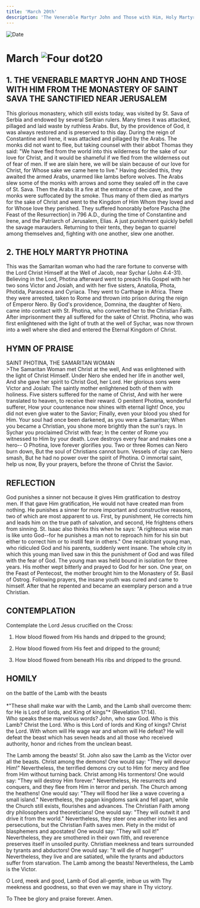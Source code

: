 ```yaml
---
title: 'March 20th'
description: 'The Venerable Martyr John and Those with Him, Holy Martyr Photina'
---
```


<RunningHead />
<Image src="/title-imprint.png" height={68} width={50} alt="Date" className="title-imprint"/>

# <div id="date">March <Image className="four-dot" src="/four-dot.png" height={15} width={15} alt="Four dot" />20</div>

## 1. THE VENERABLE MARTYR JOHN AND THOSE WITH HIM FROM THE MONASTERY OF SAINT SAVA THE SANCTIFIED NEAR JERUSALEM

This glorious monastery, which still exists today, was visited by St. Sava of Serbia and endowed by several Serbian rulers. Many times it was attacked, pillaged and laid waste by ruthless Arabs. But, by the providence of God, it was always restored and is preserved to this day. During the reign of Constantine and Irene, it was attacked and pillaged by the Arabs. The monks did not want to flee, but taking counsel with their abbot Thomas they said: "We have fled from the world into this wilderness for the sake of our love for Christ, and it would be shameful if we fled from the wilderness out of fear of men. If we are slain here, we will be slain because of our love for Christ, for Whose sake we came here to live." Having decided this, they awaited the armed Arabs, unarmed like lambs before wolves. The Arabs slew some of the monks with arrows and some they sealed off in the cave of St. Sava. Then the Arabs lit a fire at the entrance of the cave, and the monks were suffocated by the smoke. Thus many of them died as martyrs for the sake of Christ and went to the Kingdom of Him Whom they loved and for Whose love they perished. They suffered honorably before Pascha [the Feast of the Resurrection] in 796 A.D., during the time of Constantine and Irene, and the Patriarch of Jerusalem, Elias. A just punishment quickly befell the savage marauders. Returning to their tents, they began to quarrel among themselves and, fighting with one another, slew one another.

## 2. THE HOLY MARTYR PHOTINA

This was the Samaritan woman who had the rare fortune to converse with the Lord Christ Himself at the Well of Jacob, near Sychar (John 4:4-31). Believing in the Lord, Photina afterward went to preach His Gospel with her two sons Victor and Josiah, and with her five sisters, Anatolia, Phota, Photida, Parasceva and Cyriaca. They went to Carthage in Africa. There they were arrested, taken to Rome and thrown into prison during the reign of Emperor Nero. By God's providence, Domnina, the daughter of Nero, came into contact with St. Photina, who converted her to the Christian Faith. After imprisonment they all suffered for the sake of Christ. Photina, who was first enlightened with the light of truth at the well of Sychar, was now thrown into a well where she died and entered the Eternal Kingdom of Christ.


## HYMN OF PRAISE
<div style={{textAlign:'center', color:'crimson', fontWeight:'bold'}}>
SAINT PHOTINA, THE SAMARITAN WOMAN
</div>
>The Samaritan Woman met Christ at the well,  
And was enlightened with the light of Christ Himself.  
Under Nero she ended her life in another well,  
And she gave her spirit to Christ God, her Lord.  
Her glorious sons were Victor and Josiah:  
The saintly mother enlightened both of them with holiness.  
Five sisters suffered for the name of Christ,  
And with her were translated to heaven, to receive their reward.  
O penitent Photina, wonderful sufferer,  
How your countenance now shines with eternal light!  
Once, you did not even give water to the Savior;  
Finally, even your blood you shed for Him.  
Your soul had once been darkened, as you were a Samaritan;  
When you became a Christian, you shone more brightly than the sun's rays.  
In Sychar you proclaimed Christ with fear;  
In the center of Rome you witnessed to Him by your death.  
Love destroys every fear and makes one a hero--  
O Photina, love forever glorifies you.  
Two or three Romes can Nero burn down,  
But the soul of Christians cannot burn.  
Vessels of clay can Nero smash,  
But he had no power over the spirit of Photina.  
O immortal saint, help us now,  
By your prayers, before the throne of Christ the Savior.  


## REFLECTION

God punishes a sinner not because it gives Him gratification to destroy men. If that gave Him gratification, He would not have created man from nothing. He punishes a sinner for more important and constructive reasons, two of which are most apparent to us. First, by punishment, He corrects him and leads him on the true path of salvation, and second, He frightens others from sinning. St. Isaac also thinks this when he says: "A righteous wise man is like unto God--for he punishes a man not to reproach him for his sin but either to correct him or to instill fear in others." One recalcitrant young man, who ridiculed God and his parents, suddenly went insane. The whole city in which this young man lived saw in this the punishment of God and was filled with the fear of God. The young man was held bound in isolation for three years. His mother wept bitterly and prayed to God for her son. One year, on the Feast of Pentecost, the mother brought him to the Monastery of St. Basil of Ostrog. Following prayers, the insane youth was cured and came to himself. After that he repented and became an exemplary person and a true Christian.


## CONTEMPLATION

Contemplate the Lord Jesus crucified on the Cross:

1. How blood flowed from His hands and dripped to the ground;

2. How blood flowed from His feet and dripped to the ground;

3. How blood flowed from beneath His ribs and dripped to the ground.


## HOMILY
<div style={{textAlign:'center', color:'crimson', fontWeight:'bold'}}>
on the battle of the Lamb with the beasts
</div><br />
<div style={{textAlign:'right'}}>
*"These shall make war with the Lamb, and the Lamb shall overcome them: for He is Lord of lords, and King of kings"* (Revelation 17:14).
</div>
Who speaks these marvelous words? John, who saw God. Who is this Lamb? Christ the Lord. Who is this Lord of lords and King of kings? Christ the Lord. With whom will He wage war and whom will He defeat? He will defeat the beast which has seven heads and all those who received authority, honor and riches from the unclean beast.

The Lamb among the beasts! St. John also saw the Lamb as the Victor over all the beasts. Christ among the demons! One would say: "They will devour Him!" Nevertheless, the terrified demons cry out to Him for mercy and flee from Him without turning back. Christ among His tormentors! One would say: "They will destroy Him forever." Nevertheless, He resurrects and conquers, and they flee from Him in terror and perish. The Church among the heathens! One would say: "They will flood her like a wave covering a small island." Nevertheless, the pagan kingdoms sank and fell apart, while the Church still exists, flourishes and advances. The Christian Faith among dry philosophers and theoreticians! One would say: "They will outwit it and drive it from the world." Nevertheless, they steer one another into lies and persecutions, but the Christian Faith saves men. Piety in the midst of blasphemers and apostates! One would say: "They will soil it!" Nevertheless, they are smothered in their own filth, and reverence preserves itself in unsoiled purity. Christian meekness and tears surrounded by tyrants and abductors! One would say: "It will die of hunger!" Nevertheless, they live and are satiated, while the tyrants and abductors suffer from starvation. The Lamb among the beasts! Nevertheless, the Lamb is the Victor.

O Lord, meek and good, Lamb of God all-gentle, imbue us with Thy meekness and goodness, so that even we may share in Thy victory.

To Thee be glory and praise forever. Amen.

